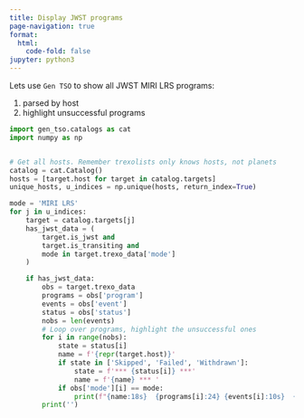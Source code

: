 ```yaml
---
title: Display JWST programs
page-navigation: true
format: 
  html:
    code-fold: false
jupyter: python3
---
```


Lets use `Gen TSO` to show all JWST MIRI LRS programs:

1. parsed by host
2. highlight unsuccessful programs

```python

import gen_tso.catalogs as cat
import numpy as np


# Get all hosts. Remember trexolists only knows hosts, not planets
catalog = cat.Catalog()
hosts = [target.host for target in catalog.targets]
unique_hosts, u_indices = np.unique(hosts, return_index=True)

mode = 'MIRI LRS'
for j in u_indices:
    target = catalog.targets[j]
    has_jwst_data = (
        target.is_jwst and
        target.is_transiting and
        mode in target.trexo_data['mode']
    )

    if has_jwst_data:
        obs = target.trexo_data
        programs = obs['program']
        events = obs['event']
        status = obs['status']
        nobs = len(events)
        # Loop over programs, highlight the unsuccessful ones
        for i in range(nobs):
            state = status[i]
            name = f'{repr(target.host)}'
            if state in ['Skipped', 'Failed', 'Withdrawn']:
                state = f'*** {status[i]} ***'
                name = f'{name} *** '
            if obs['mode'][i] == mode:
                print(f"{name:18s}  {programs[i]:24} {events[i]:10s}  {state}")
        print('')

```


